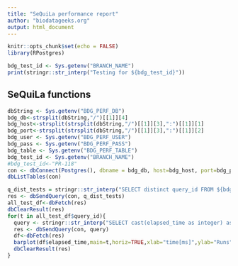 ```yaml
---
title: "SeQuiLa performance report"
author: "biodatageeks.org"
output: html_document
---
```


```r
knitr::opts_chunk$set(echo = FALSE)
library(RPostgres)
```

```r
bdg_test_id <- Sys.getenv("BRANCH_NAME")
print(stringr::str_interp("Testing for ${bdg_test_id}"))
```

## SeQuiLa functions

```r
dbString <- Sys.getenv("BDG_PERF_DB")
bdg_db<-strsplit(dbString,"/")[[1]][4]
bdg_host<-strsplit(strsplit(dbString,"/")[[1]][3],":")[[1]][1]
bdg_port<-strsplit(strsplit(dbString,"/")[[1]][3],":")[[1]][2]
bdg_user <- Sys.getenv("BDG_PERF_USER")
bdg_pass <- Sys.getenv("BDG_PERF_PASS")
bdg_table <- Sys.getenv("BDG_PERF_TABLE")
bdg_test_id <- Sys.getenv("BRANCH_NAME")
#bdg_test_id<-"PR-118"
con <- dbConnect(Postgres(), dbname = bdg_db, host=bdg_host, port=bdg_port, user=bdg_user, password=bdg_pass)  
dbListTables(con)

q_dist_tests = stringr::str_interp("SELECT distinct query_id FROM ${bdg_table} WHERE test_id='${bdg_test_id}'")
res <- dbSendQuery(con, q_dist_tests)
all_test_df<-dbFetch(res)
dbClearResult(res)
for(t in all_test_df$query_id){
  query <- stringr::str_interp("SELECT cast(elapsed_time as integer) as elapsed_time,time_stamp  FROM ${bdg_table} WHERE query_id='${t}'")
  res <- dbSendQuery(con, query)
  df<-dbFetch(res)
  barplot(df$elapsed_time,main=t,horiz=TRUE,xlab="time[ms]",ylab="Runs",border="red",col="blue",density=10)
  dbClearResult(res)
}
```


